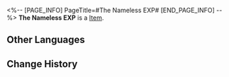 <%-- [PAGE_INFO]
PageTitle=#The Nameless EXP#
[END_PAGE_INFO] --%>
{{Item Infobox
|id          = 51
|image       = Item The Nameless EXP.png
|type        = 
|invCategory = 
|rarity      = 3
|effect      = 
|description = Used to increase Nameless Honor levels.
}}
{{Description|Accept the gifts of those who came before and begin your own trailblazing expedition.<br /><br />''"Experience often comes at a cost, but that is why they are irreplaceable."''}}
'''The Nameless EXP''' is a [[Item]].

==Other Languages==
{{Other Languages
|en   = The Nameless EXP
|zhs  = 无名客的经验
|zht  = 無名客的經驗
|ja   = ナナシビトの経験
|ko   = 무명객의 경험
|es   = EXP anónima
|fr   = EXP des Sans Noms
|ru   = Опыт Безымянного
|th   = EXP นิรนาม
|vi   = EXP Khách Vô Danh
|de   = EP der Namenlosen
|id   = The Nameless EXP
|pt   = EXP dos Inominados
}}

==Change History==
{{Change History|1.0}}